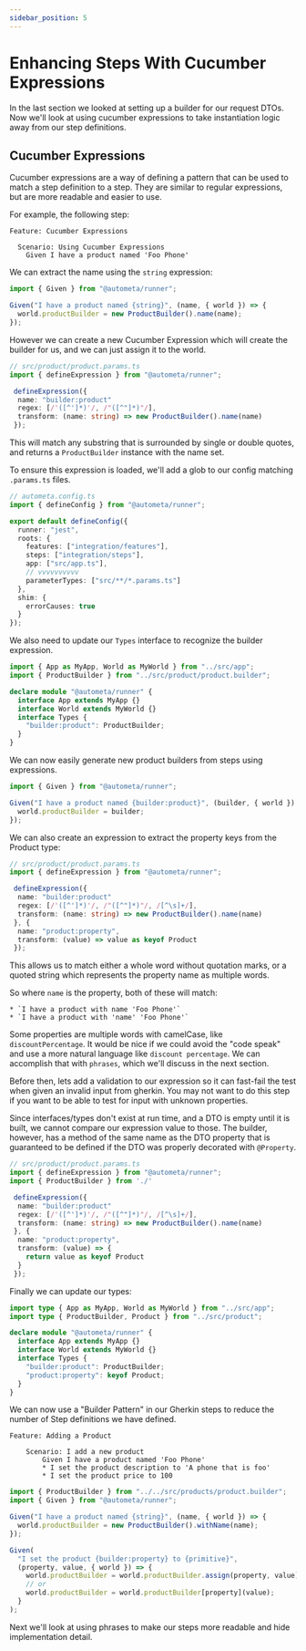 ```yaml
---
sidebar_position: 5
---
```


# Enhancing Steps With Cucumber Expressions

In the last section we looked at setting up a builder for our request DTOs. Now we'll look at
using cucumber expressions to take instantiation logic away from our step definitions.

## Cucumber Expressions

Cucumber expressions are a way of defining a pattern that can be used to match a step definition
to a step. They are similar to regular expressions, but are more readable and easier to use.

For example, the following step:

```gherkin
Feature: Cucumber Expressions

  Scenario: Using Cucumber Expressions
    Given I have a product named 'Foo Phone'
```

We can extract the name using the `string` expression:

```ts
import { Given } from "@autometa/runner";

Given("I have a product named {string}", (name, { world }) => {
  world.productBuilder = new ProductBuilder().name(name);
});
```

However we can create a new Cucumber Expression which will create the builder for
us, and we can just assign it to the world.

```ts
// src/product/product.params.ts
import { defineExpression } from "@autometa/runner";

 defineExpression({
  name: "builder:product"
  regex: [/'([^']*)'/, /"([^"]*)"/],
  transform: (name: string) => new ProductBuilder().name(name)
 });
```

This will match any substring that is surrounded by single or double quotes, and
returns a `ProductBuilder` instance with the name set.

To ensure this expression is loaded, we'll add a glob to our config matching
`.params.ts` files.

```ts
// autometa.config.ts
import { defineConfig } from "@autometa/runner";

export default defineConfig({
  runner: "jest",
  roots: {
    features: ["integration/features"],
    steps: ["integration/steps"],
    app: ["src/app.ts"],
    // vvvvvvvvvv
    parameterTypes: ["src/**/*.params.ts"]
  },
  shim: {
    errorCauses: true
  }
});
```

We also need to update our `Types` interface to recognize the builder
expression.

```ts
import { App as MyApp, World as MyWorld } from "../src/app";
import { ProductBuilder } from "../src/product/product.builder";

declare module "@autometa/runner" {
  interface App extends MyApp {}
  interface World extends MyWorld {}
  interface Types {
    "builder:product": ProductBuilder;
  }
}
```

We can now easily generate new product builders from steps using expressions.

```ts
import { Given } from "@autometa/runner";

Given("I have a product named {builder:product}", (builder, { world }) => {
  world.productBuilder = builder;
});
```

We can also create an expression to extract the property keys from the Product type:

```ts
// src/product/product.params.ts
import { defineExpression } from "@autometa/runner";

 defineExpression({
  name: "builder:product"
  regex: [/'([^']*)'/, /"([^"]*)"/, /[^\s]+/],
  transform: (name: string) => new ProductBuilder().name(name)
 }, {
  name: "product:property",
  transform: (value) => value as keyof Product
 });
```

This allows us to match either a whole word without quotation marks, or a quoted string
which represents the property name as multiple words.

So where `name` is the property, both of these will match:

```gherkin
* `I have a product with name 'Foo Phone'`
* `I have a product with 'name' 'Foo Phone'`
```

Some properties are multiple words with camelCase, like `discountPercentage`.
It would be nice if we could avoid the "code speak" and use a more natural language
like `discount percentage`. We can accomplish that with `phrases`, which we'll discuss in the
next section.

Before then, lets add a validation to our expression so it can fast-fail the test when given an invalid
input from gherkin. You may not want to do this step if you want to be able to test for input with unknown
properties.

Since interfaces/types don't exist at run time, and a DTO is empty until it is built, we cannot
compare our expression value to those. The builder, however, has a method of the same name as
the DTO property that is guaranteed to be defined if the DTO was properly decorated with `@Property`.

```ts
// src/product/product.params.ts
import { defineExpression } from "@autometa/runner";
import { ProductBuilder } from './'

 defineExpression({
  name: "builder:product"
  regex: [/'([^']*)'/, /"([^"]*)"/, /[^\s]+/],
  transform: (name: string) => new ProductBuilder().name(name)
 }, {
  name: "product:property",
  transform: (value) => {
    return value as keyof Product
  }
 });
```

Finally we can update our types:

```ts
import type { App as MyApp, World as MyWorld } from "../src/app";
import type { ProductBuilder, Product } from "../src/product";

declare module "@autometa/runner" {
  interface App extends MyApp {}
  interface World extends MyWorld {}
  interface Types {
    "builder:product": ProductBuilder;
    "product:property": keyof Product;
  }
}
```

We can now use a "Builder Pattern" in our Gherkin steps to reduce the number
of Step definitions we have defined.

```gherkin
Feature: Adding a Product

    Scenario: I add a new product
        Given I have a product named 'Foo Phone'
        * I set the product description to 'A phone that is foo'
        * I set the product price to 100
```

```ts
import { ProductBuilder } from "../../src/products/product.builder";
import { Given } from "@autometa/runner";

Given("I have a product named {string}", (name, { world }) => {
  world.productBuilder = new ProductBuilder().withName(name);
});

Given(
  "I set the product {builder:property} to {primitive}",
  (property, value, { world }) => {
    world.productBuilder = world.productBuilder.assign(property, value);
    // or
    world.productBuilder = world.productBuilder[property](value);
  }
);
```

Next we'll look at using phrases to make our steps more readable and hide implementation detail.
